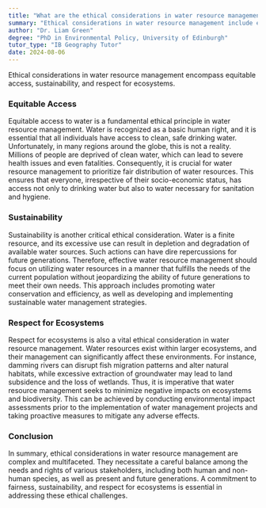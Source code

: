 ```yaml
---
title: "What are the ethical considerations in water resource management?"
summary: "Ethical considerations in water resource management include equitable access, sustainability, and respect for ecosystems."
author: "Dr. Liam Green"
degree: "PhD in Environmental Policy, University of Edinburgh"
tutor_type: "IB Geography Tutor"
date: 2024-08-06
---
```


Ethical considerations in water resource management encompass equitable access, sustainability, and respect for ecosystems.

### Equitable Access

Equitable access to water is a fundamental ethical principle in water resource management. Water is recognized as a basic human right, and it is essential that all individuals have access to clean, safe drinking water. Unfortunately, in many regions around the globe, this is not a reality. Millions of people are deprived of clean water, which can lead to severe health issues and even fatalities. Consequently, it is crucial for water resource management to prioritize fair distribution of water resources. This ensures that everyone, irrespective of their socio-economic status, has access not only to drinking water but also to water necessary for sanitation and hygiene.

### Sustainability

Sustainability is another critical ethical consideration. Water is a finite resource, and its excessive use can result in depletion and degradation of available water sources. Such actions can have dire repercussions for future generations. Therefore, effective water resource management should focus on utilizing water resources in a manner that fulfills the needs of the current population without jeopardizing the ability of future generations to meet their own needs. This approach includes promoting water conservation and efficiency, as well as developing and implementing sustainable water management strategies.

### Respect for Ecosystems

Respect for ecosystems is also a vital ethical consideration in water resource management. Water resources exist within larger ecosystems, and their management can significantly affect these environments. For instance, damming rivers can disrupt fish migration patterns and alter natural habitats, while excessive extraction of groundwater may lead to land subsidence and the loss of wetlands. Thus, it is imperative that water resource management seeks to minimize negative impacts on ecosystems and biodiversity. This can be achieved by conducting environmental impact assessments prior to the implementation of water management projects and taking proactive measures to mitigate any adverse effects.

### Conclusion

In summary, ethical considerations in water resource management are complex and multifaceted. They necessitate a careful balance among the needs and rights of various stakeholders, including both human and non-human species, as well as present and future generations. A commitment to fairness, sustainability, and respect for ecosystems is essential in addressing these ethical challenges.
    